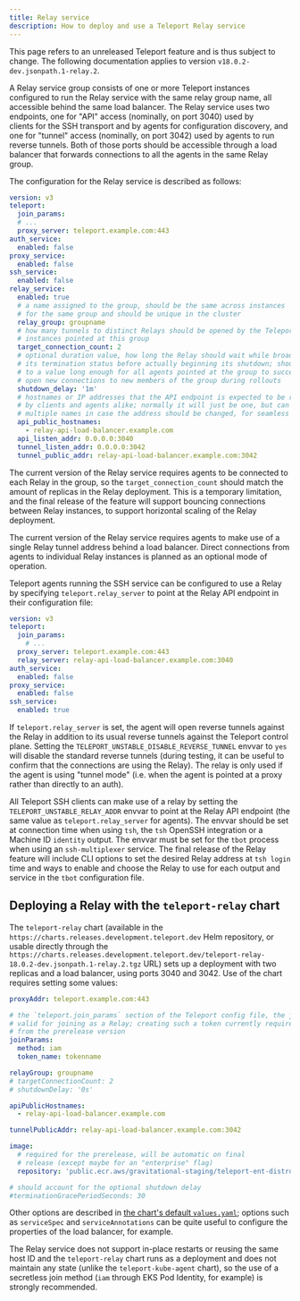 ```yaml
---
title: Relay service
description: How to deploy and use a Teleport Relay service
---
```


<Admonition type="warning">

This page refers to an unreleased Teleport feature and is thus subject to change. The following documentation applies to version `v18.0.2-dev.jsonpath.1-relay.2`.

</Admonition>

A Relay service group consists of one or more Teleport instances configured to run the Relay service with the same relay group name, all accessible behind the same load balancer. The Relay service uses two endpoints, one for "API" access (nominally, on port 3040) used by clients for the SSH transport and by agents for configuration discovery, and one for "tunnel" access (nominally, on port 3042) used by agents to run reverse tunnels. Both of those ports should be accessible through a load balancer that forwards connections to all the agents in the same Relay group.

The configuration for the Relay service is described as follows:

```yaml
version: v3
teleport:
  join_params:
  # ...
  proxy_server: teleport.example.com:443
auth_service:
  enabled: false
proxy_service:
  enabled: false
ssh_service:
  enabled: false
relay_service:
  enabled: true
  # a name assigned to the group, should be the same across instances
  # for the same group and should be unique in the cluster
  relay_group: groupname
  # how many tunnels to distinct Relays should be opened by the Teleport
  # instances pointed at this group
  target_connection_count: 2
  # optional duration value, how long the Relay should wait while broadcasting
  # its termination status before actually beginning its shutdown; should be set
  # to a value long enough for all agents pointed at the group to successfully
  # open new connections to new members of the group during rollouts
  shutdown_delay: '1m'
  # hostnames or IP addresses that the API endpoint is expected to be reached at
  # by clients and agents alike; normally it will just be one, but can be set to
  # multiple names in case the address should be changed, for seamless migrations
  api_public_hostnames:
    - relay-api-load-balancer.example.com
  api_listen_addr: 0.0.0.0:3040
  tunnel_listen_addr: 0.0.0.0:3042
  tunnel_public_addr: relay-api-load-balancer.example.com:3042
```

<Admonition type="warning">

The current version of the Relay service requires agents to be connected to each Relay in the group, so the `target_connection_count` should match the amount of replicas in the Relay deployment. This is a temporary limitation, and the final release of the feature will support bouncing connections between Relay instances, to support horizontal scaling of the Relay deployment.

</Admonition>

<Admonition type="warning">

The current version of the Relay service requires agents to make use of a single Relay tunnel address behind a load balancer. Direct connections from agents to individual Relay instances is planned as an optional mode of operation.

</Admonition>

Teleport agents running the SSH service can be configured to use a Relay by specifying `teleport.relay_server` to point at the Relay API endpoint in their configuration file:

```yaml
version: v3
teleport:
  join_params:
    # ...
  proxy_server: teleport.example.com:443
  relay_server: relay-api-load-balancer.example.com:3040
auth_service:
  enabled: false
proxy_service:
  enabled: false
ssh_service:
  enabled: true
```

If `teleport.relay_server` is set, the agent will open reverse tunnels against the Relay in addition to its usual reverse tunnels against the Teleport control plane. Setting the `TELEPORT_UNSTABLE_DISABLE_REVERSE_TUNNEL` envvar to `yes` will disable the standard reverse tunnels (during testing, it can be useful to confirm that the connections are using the Relay). The relay is only used if the agent is using "tunnel mode" (i.e. when the agent is pointed at a proxy rather than directly to an auth).

All Teleport SSH clients can make use of a relay by setting the `TELEPORT_UNSTABLE_RELAY_ADDR` envvar to point at the Relay API endpoint (the same value as `teleport.relay_server` for agents). The envvar should be set at connection time when using `tsh`, the `tsh` OpenSSH integration or a Machine ID `identity` output. The envvar must be set for the `tbot` process when using an `ssh-multiplexer` service. The final release of the Relay feature will include CLI options to set the desired Relay address at `tsh login` time and ways to enable and choose the Relay to use for each output and service in the `tbot` configuration file.

## Deploying a Relay with the `teleport-relay` chart

The `teleport-relay` chart (available in the `https://charts.releases.development.teleport.dev` Helm repository, or usable directly through the `https://charts.releases.development.teleport.dev/teleport-relay-18.0.2-dev.jsonpath.1-relay.2.tgz` URL) sets up a deployment with two replicas and a load balancer, using ports 3040 and 3042. Use of the chart requires setting some values:

```yaml
proxyAddr: teleport.example.com:443

# the `teleport.join_params` section of the Teleport config file, the join method should be
# valid for joining as a Relay; creating such a token currently requires using the `tctl` tool
# from the prerelease version
joinParams:
  method: iam
  token_name: tokenname

relayGroup: groupname
# targetConnectionCount: 2
# shutdownDelay: '0s'

apiPublicHostnames:
  - relay-api-load-balancer.example.com

tunnelPublicAddr: relay-api-load-balancer.example.com:3042

image:
  # required for the prerelease, will be automatic on final
  # release (except maybe for an "enterprise" flag)
  repository: 'public.ecr.aws/gravitational-staging/teleport-ent-distroless-debug'

# should account for the optional shutdown delay
#terminationGracePeriodSeconds: 30
```

Other options are described in [the chart's default `values.yaml`](https://github.com/gravitational/teleport/blob/v18.0.2-dev.jsonpath.1-relay.2/examples/chart/teleport-relay/values.yaml); options such as `serviceSpec` and `serviceAnnotations` can be quite useful to configure the properties of the load balancer, for example.

<Admonition type="warning">

The Relay service does not support in-place restarts or reusing the same host ID and the `teleport-relay` chart runs as a deployment and does not maintain any state (unlike the `teleport-kube-agent` chart), so the use of a secretless join method (`iam` through EKS Pod Identity, for example) is strongly recommended.

</Admonition>
